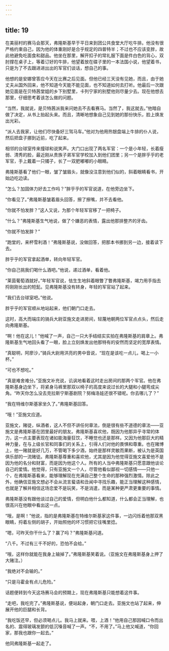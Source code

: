 ```yaml
---
---
---
```

title: 19
---




在美丽村的赛马会那天，弗隆斯基早于平日来到团公共食堂大厅吃牛排。他没有很严格约束自己，因为他的体重刚好是合乎规定的四普特半；不过也不应该变胖，故此他避免吃面食和甜品。他坐在那里，解开扣子的常礼服下面是件白色的背心，双肘撑在桌子上，等着订好的牛排，他望着放在碟子里的一本法国小说，他望着书，只是为了不去跟进进出出的军官们谈话，想自己的事。

他想的是安娜曾答应今天在比赛之后见面。但他已经三天没有见她，而且，由于她丈夫从国外回来，他不知道今天能不能见面，也不知道如何去打听。他最后一次跟她见面是在贝特茜堂姐的乡下别墅里，卡列宁家的别墅他则尽量少去。现在他想去那里，仔细思考着该怎么做的问题。

“当然，我就说，是贝特茜派我来问她去不去看赛马。当然了，我这就去。”他暗自做了决定，从书上抬起头来。而且，清晰地想象自己见到她的那份快乐，脸上焕发出光彩。

“派人去我家，让他们尽快备好三驾马车。”他对为他用热银盘端上牛排的仆人说，然后把盘子挪到近前，吃了起来。

相邻的台球室传来撞球和说笑声。大门口出现了两名军官：一个是小年轻，长着瘦弱、清秀的脸，最近刚从贵族子弟军官学校加入到他们团里；另一个是胖乎乎的老军官，手上戴着一只镯子，长了一双肥嘟嘟的小眼睛。

弗隆斯基看了他们一眼，皱了皱眉头，就像没注意到他们似的，斜着眼睛看书，开始边吃边读。

“怎么？加固体力好去工作吗？”胖乎乎的军官说道，在他旁边坐下。

“你看见了。”弗隆斯基皱着眉头回答，擦了擦嘴，并不去看他。

“你就不怕发胖？”这人又说，为那个年轻军官移了一把椅子。

“什么？”弗隆斯基生气地说，做了个嫌恶的表情，露出他那排整齐的牙齿。

“你就不怕发胖？”

“跑堂的，来杯雪利酒！”弗隆斯基说，没做回答，把那本书挪到另一边，接着读下去。

胖乎乎的军官拿起酒单，转向年轻军官。

“你自己挑我们喝什么酒吧。”他说，递过酒单，看着他。

“莱茵葡萄酒就好。”年轻军官说，怯生生地斜着眼瞥了瞥弗隆斯基，竭力用手指去捋刚刚长出的短髭。见弗隆斯基没有转身，年轻的军官站了起来。

“我们去台球室吧。”他说。

胖乎乎的军官顺从地站起来，他们朝门口走去。

这时，高大而端庄的骑兵大尉亚施文走进房间，轻蔑地朝两位军官点点头，然后走向弗隆斯基。

“啊！他在这儿！”他喊了一声，自己一只大手结结实实拍在弗隆斯基的肩章上。弗隆斯基生气地回头看了一眼，脸上立刻焕发出他那特有的安然而坚定的宽厚表情。

“真聪明，阿廖沙，”骑兵大尉用洪亮的男中音说，“现在是该吃一点儿，喝上一小杯。”

“可也不想吃。”

“真是难舍难分。”亚施文补充说，讥讽地看着这时走出房间的那两个军官。他在弗隆斯基身边坐下，将紧身马裤里那双以椅子的高度来说过长的大腿和小腿弯成尖角。“昨天你怎么没去克拉斯宁斯基剧院？努梅洛娃还很不错呢。你去哪儿了？”

“我在特维尔斯基家坐久了。”弗隆斯基回答。

“哦！”亚施文应道。

亚施文，赌徒，纵酒者，这人不但不讲任何章法，倒是很有些不道德的章法——亚施文是弗隆斯基在团里最好的朋友。弗隆斯基喜欢他，既因为他那异乎寻常的体力，这一点主要表现在诸如能海量狂饮，不睡觉也还是那样。又因为他那巨大的精神力量，在与上级长官和同事们的关系上，引得人们对他的畏惧和尊重。也在赌博上，他一赌就是好几万，不管喝下多少酒，始终是那样灵敏而果断，被认为是英国俱乐部的一流赌徒。弗隆斯基尊重和喜欢他，尤其是因为他觉得亚施文喜爱他不是因为他的名分和财富，而是因为他这个人。所有的人当中弗隆斯基只愿意跟他谈论自己的爱情。他觉得，只有亚施文一个人，尽管他看似鄙视一切感情——只他一个，在弗隆斯基看来，能够理解现在充满自己整个生命的那种强烈激情。除此之外，他确信亚施文想必不会从流言蜚语和丑闻中寻找乐趣，能正当理解这种感情，也就是了解并相信这场恋爱不是玩笑，不是消遣，而是某种更严肃更重要的事情。

弗隆斯基没有跟他谈过自己的爱情，但明白他什么都知道，什么都会正当理解，也很高兴在他眼中看出这一点。

“哦，是啊！”他说，指的是弗隆斯基在特维尔斯基家这件事，一边闪烁着他那双黑眼睛，捋着左侧的胡子，开始照他的坏习惯把它往嘴里捻。

“嗯，可昨天你干什么了？赢了吗？”弗隆斯基问道。

“八千。不过有三千不好的，恐怕不会给。”

“哦，这样你就能在我身上输掉了。”弗隆斯基笑着说。（亚施文在弗隆斯基身上押了大赌注。）

“我绝对不会输的。”

“只是马霍金有点儿危险。”

话题便转到今天这场赛马会的预期上，现在弗隆斯基只能想着这件事。

“走吧，我吃完了。”弗隆斯基说，便站起身，朝门口走去。亚施文也站了起来，伸展开他的巨腿和长背。

“我吃饭还早，但必须喝点儿。我马上就来。喂，上酒！”他用自己那因喊口令而出名的、震得玻璃发颤的低沉嗓音喊了一声。“不，不用了。”马上他又喊道，“你回家，那我也跟你一起去。”

他同弗隆斯基一起走了。